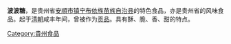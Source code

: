 {{unreferenced|time=2010-01-05T05:54:24+00:00}}
'''波波糖'''，是贵州省[[安順市|安順市]][[镇宁布依族苗族自治县|镇宁布依族苗族自治县]]的特色食品，亦是贵州省的风味食品。起于[[清朝|清朝]]咸丰年间，曾被作为[[贡品|贡品]]。具有酥、脆、香、甜的特点。
{{Chinese food-stub}}



[[Category:貴州食品|Category:貴州食品]]